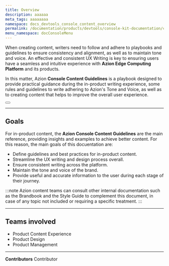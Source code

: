 ```yaml
---
title: Overview
description: aaaaaa
meta_tags: aaaaaaaa
namespace: docs_devtools_console_content_overview
permalink: /documentation/products/devtools/console-kit-documentation/content/overview/
menu_namespace: docConsoleMenu
---
```



When creating content, writers need to follow and adhere to playbooks and guidelines to ensure consistency and alignment, as well as to maintain tone and voice. An effective and consistent UX Writing is key to ensuring users have a seamless and intuitive experience with **Azion Edge Computing Platform** and its products.

In this matter, Azion **Console Content Guidelines** is a playbook designed to provide practical guidance during the in-product writing experience, some rules and guidelines to write adhering to Azion's Tone and Voice, as well as to creating content that helps to improve the overall user experience.

<Button href="#" text="go to Azion Console reference" variant="secondary"></Button>

---

## Goals

For in-product content, the **Azion Console Content Guidelines** are the main reference, providing insights and examples to achieve better content. For this reason, the main goals of this docuentation are:

- Define guidelines and best practices for in-product content.
- Streamline the UX writing and design process overall.
- Ensure consistent writing across the platform.
- Maintain the tone and voice of the brand.
- Provide useful and accurate information to the user during each stage of their journey.

:::note
Azion content teams can consult other internal documentation such as the Brandbook and the Style Guide to complement this document, in case of any topic not included or requiring a specific treatment.
:::

---

## Teams involved

- Product Content Experience
- Product Design
- Product Management

 ---


**Contributors** <ContributorList>Contributor</ContributorList>
